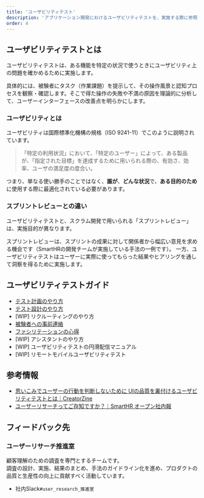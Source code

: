```yaml
---
title: 'ユーザビリティテスト'
description: 'アプリケーション開発におけるユーザビリティテストを、実施する際に参照できる資料をまとめています。'
order: 4
---
```


## ユーザビリティテストとは
ユーザビリティテストは、ある機能を特定の状況で使うときにユーザビリティ上の問題を確かめるために実施します。

具体的には、被験者にタスク（作業課題）を提示して、その操作風景と認知プロセスを観察・確認します。そこで得た操作の失敗や不満の原因を理論的に分析して、ユーザーインターフェースの改善点を明らかにします。


### ユーザビリティとは
ユーザビリティは国際標準化機構の規格（ISO 9241-11）でこのように説明されています。

>「特定の利用状況」において、「特定のユーザー」によって、ある製品が、「指定された目標」を達成するために用いられる際の、有効さ、効率、ユーザの満足度の度合い。

つまり、単なる使い勝手のことではなく、**誰が**、**どんな状況**で、**ある目的のため**に使用する際に最適化されている必要があります。


### スプリントレビューとの違い

ユーザビリティテストと、スクラム開発で用いられる「スプリントレビュー」は、実施目的が異なります。

スプリントレビューは、スプリントの成果に対して関係者から幅広い意見を求める機会です（SmartHRの開発チームが実施している手法の一例です）。
一方、ユーザビリティテストはユーザーに実際に使ってもらった結果やヒアリングを通して洞察を得るために実施します。


## ユーザビリティテストガイド

- [テスト計画のやり方](/products/design-process/usability-test/planing_tips/)
- [テスト設計のやり方](/products/design-process/usability-test/design_perspective/)
- [WIP] リクルーティングのやり方
- [被験者への事前連絡](/products/design-process/usability-test/for-tester/)
- [ファシリテーションの心得](/products/design-process/usability-test/facilitation/)
- [WIP] アシスタントのやり方
- [WIP] ユーザビリティテストの円滑配信マニュアル
- [WIP] リモートモバイルユーザビリティテスト


## 参考情報

- [思いこみでユーザーの行動を判断しないために UIの品質を裏付けるユーザビリティテストとは｜CreatorZine](https://creatorzine.jp/article/detail/1758)
- [ユーザーリサーチってご存知ですか？｜SmartHR オープン社内報](https://shanaiho.smarthr.co.jp/n/n426fd941cfcf)


## フィードバック先

### ユーザーリサーチ推進室 
顧客理解のための調査を専門とするチームです。  
調査の設計、実施、結果のまとめ、手法のガイドライン化を進め、プロダクトの品質と生産性の向上に貢献すべく活動しています。

- 社内Slack`#user_research_推進室`
